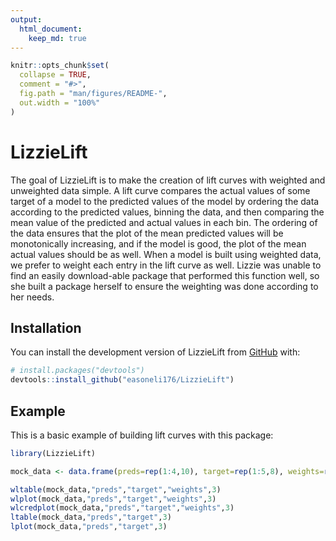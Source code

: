 ```yaml
---
output: 
  html_document:
    keep_md: true
---
```


<!-- README.md is generated from README.Rmd. Please edit that file -->

```r
knitr::opts_chunk$set(
  collapse = TRUE,
  comment = "#>",
  fig.path = "man/figures/README-",
  out.width = "100%"
)
```

# LizzieLift

<!-- badges: start -->
<!-- badges: end -->

The goal of LizzieLift is to make the creation of lift curves with weighted and unweighted data simple. A lift curve compares the actual values of some target of a model to the predicted values of the model by ordering the data according to the predicted values, binning the data, and then comparing the mean value of the predicted and actual values in each bin. The ordering of the data ensures that the plot of the mean predicted values will be monotonically increasing, and if the model is good, the plot of the mean actual values should be as well. When a model is built using weighted data, we prefer to weight each entry in the lift curve as well. Lizzie was unable to find an easily download-able package that performed this function well, so she built a package herself to ensure the weighting was done according to her needs.

## Installation

You can install the development version of LizzieLift from [GitHub](https://github.com/) with:

``` r
# install.packages("devtools")
devtools::install_github("easoneli176/LizzieLift")
```

## Example

This is a basic example of building lift curves with this package:

```r
library(LizzieLift)

mock_data <- data.frame(preds=rep(1:4,10), target=rep(1:5,8), weights=rep(1:2,20))

wltable(mock_data,"preds","target","weights",3)
wlplot(mock_data,"preds","target","weights",3)
wlcredplot(mock_data,"preds","target","weights",3)
ltable(mock_data,"preds","target",3)
lplot(mock_data,"preds","target",3)
```

